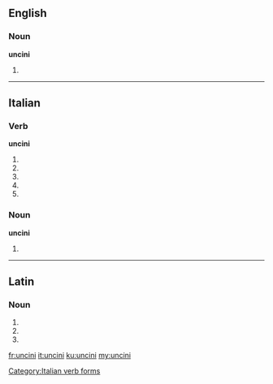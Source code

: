 ==English==

===Noun===
'''uncini'''

# {{plural of|uncinus}}

----

==Italian==

===Verb===
'''uncini'''

# {{conjugation of|uncinare||2|s|pres|ind|lang=it}}
# {{conjugation of|uncinare||1|s|pres|sub|lang=it}}
# {{conjugation of|uncinare||2|s|pres|sub|lang=it}}
# {{conjugation of|uncinare||3|s|pres|sub|lang=it}}
# {{conjugation of|uncinare||3|s|imp|lang=it}}

===Noun===
'''uncini''' {{m}}

# {{plural of|[[uncino]]|lang=it}}

[[Category:Italian verb forms]]

----

==Latin==

===Noun===
{{la-noun-form|uncīnī}}

# {{inflection of|uncinus|uncīnus|nom|p|lang=la}}
# {{inflection of|uncinus|uncīnus|gen|s|lang=la}}
# {{inflection of|uncinus|uncīnus|voc|p|lang=la}}

[[fr:uncini]]
[[it:uncini]]
[[ku:uncini]]
[[my:uncini]]